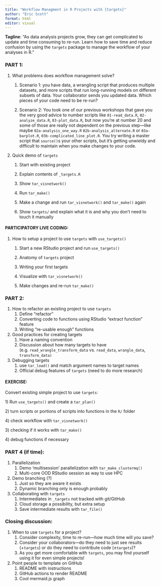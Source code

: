 ```yaml
---
title: "Workflow Managment in R Projects with {targets}"
author: "Eric Scott"
format: html
editor: visual
---
```


**Tagline**: "As data analysis projects grow, they can get complicated to update and time consuming to re-run. Learn how to save time and reduce confusion by using the `targets` package to manage the workflow of your analyses in R."

### PART 1:

1.  What problems does workflow management solve?
    1.  Scenario 1: you have data, a wrangling script that produces multiple datasets, and more scripts that run long-running models on different subsets of data.
        Your collaborator sends you updated data.
        Which pieces of your code need to be re-run?

    2.  Scenario 2: You took one of our previous workshops that gave you the very good advice to number scripts like `01-read_data.R`, `02-analyze_data.R`, `03-plot_data.R`, but now you're at number 20 and some of those are really not dependent on the previous step---like maybe `02a-analysis_one_way.R` `02b-analysis_alternate.R` or `03a-barplot.R`, `03b-complicated_line_plot.R`.
        You try writing a master script that `source()`s your other scripts, but it's getting unwieldy and difficult to maintain when you make changes to your code.
2.  Quick demo of `targets`
    1.  Start with existing project

    2.  Explain contents of `_targets.R`

    3.  Show `tar_visnetwork()`

    4.  Run `tar_make()`

    5.  Make a change and run `tar_visnetwork()` and `tar_make()` again

    6.  Show `targets/` and explain what it is and why you don't need to touch it manually

#### PARTICIPATORY LIVE CODING:

1.  How to setup a project to use `targets` with `use_targets()`

    1.  Start a new RStudio project and run `use_targets()`

    2.  Anatomy of `targets` project

    3.  Writing your first targets

    4.  Visualize with `tar_visnetwork()`

    5.  Make changes and re-run `tar_make()`

### PART 2:

1.  How to refactor an existing project to use `targets`
    1.  Define "refactor"
    2.  Converting code to functions using RStudio "extract function" feature
    3.  Writing "re-usable enough" functions
2.  Good practices for creating targets
    1.  Have a naming convention
    2.  Discussion about how many targets to have (e.g. `read_wrangle_transform_data` vs. `read_data`, `wrangle_data`, `transform_data)`
3.  Debugging targets
    1.  use `tar_load()` and match argument names to target names
    2.  Official debug features of `targets` (need to do more research)

#### EXERCISE:

Convert existing simple project to use `targets`:

1\) Run `use_targets()` and create a `tar_plan()`

2\) turn scripts or portions of scripts into functions in the `R/` folder

4\) check workflow with `tar_visnetwork()`

3\) checking if it works with `tar_make()`

4\) debug functions if necessary

### PART 4 (if time):

1.  Parallelization
    1.  Demo 'multisession' parallelization with `tar_make_clustermq()`
    2.  Multi-core OOD RStudio session as way to use HPC
2.  Demo branching (?)
    1.  Just so they are aware it exists
    2.  Dynamic branching only is enough probably
3.  Collaborating with `targets`
    1.  Intermediates in `_targets` not tracked with git/GitHub
    2.  Cloud storage a possibility, but extra setup
    3.  Save intermediate results with `tar_file()`

### Closing discussion:

1.  When to use `targets` for a project?
    1.  Consider complexity, time to re-run---how much time will you save?
    2.  Consider your collaborators---do they need to just see results (+`targets`) or do they need to contribute code (±`targets`)?
    3.  As you get more comfortable with `targets`, you may find yourself using it for even simple projects!
2.  Point people to template on GitHub
    1.  README with instructions
    2.  GitHub actions to render README
    3.  Cool mermaid.js graph
